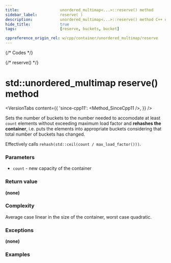 ```yaml
---
title:					unordered_multimap<...>::reserve() method
sidebar_label:			reserve( )
description:			unordered_multimap<...>::reserve() method C++ documentation
hide_title:				true
tags:					[reserve, buckets, bucket]

cppreference_origin_rel: w/cpp/container/unordered_multimap/reserve
---
```



{/* Codes */}

{/* reserve() */}

# std::unordered_multimap reserve() method

<VersionTabs content={{
	'since-cpp11': <Method_SinceCpp11 />,
}} />

Sets the number of buckets to the number needed to accomodate at least `count` elements without exceeding maximum load factor and **rehashes the container**,
i.e. puts the elements into appropriate buckets considering that total number of buckets has changed.

Effectively calls `rehash(std::ceil(count / max_load_factor()))`.

### Parameters

 - `count` - new capacity of the container

### Return value

**(none)**

### Complexity

Average case linear in the size of the container, worst case quadratic.

### Exceptions

**(none)**

### Examples

<ImproveSection />
